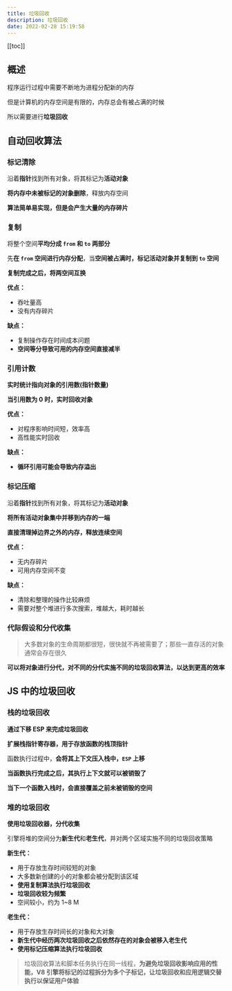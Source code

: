 ```yaml
---
title: 垃圾回收
description: 垃圾回收
date: 2022-02-28 15:19:58
---
```


[[toc]]

## 概述

程序运行过程中需要不断地为进程分配新的内存

但是计算机的内存空间是有限的，内存总会有被占满的时候

所以需要进行**垃圾回收**

## 自动回收算法

### 标记清除

沿着**指针**找到所有对象，将其标记为**活动对象**

**将内存中未被标记的对象删除**，释放内存空间

<Alert type="info">**算法简单易实现，但是<span class="text-red-600">会产生大量的内存碎片</span>**</Alert>

### 复制

将整个空间**平均分成 `from` 和 `to` 两部分**

先**在 `from` 空间进行内存分配**，当**空间被占满时，标记活动对象并复制到 `to` 空间**

**复制完成之后，将两空间互换**

**优点：**
- 吞吐量高
- 没有内存碎片

**缺点：**
- 复制操作存在时间成本问题
- **空间等分导致可用的内存空间直接减半**

### 引用计数

**实时统计指向对象的引用数(指针数量)**

**当引用数为 0 时，实时回收对象**

**优点：**
- 对程序影响时间短，效率高
- 高性能实时回收

**缺点：**
- **循环引用可能会导致内存溢出**

### 标记压缩

沿着**指针**找到所有对象，将其标记为**活动对象**

**将所有活动对象集中并移到内存的一端**

**直接清理掉边界之外的内存，释放连续空间**

**优点：**
- 无内存碎片
- 可用内存空间不变

**缺点：**
- 清除和整理的操作比较麻烦
- 需要对整个堆进行多次搜索，堆越大，耗时越长

### 代际假设和分代收集

> 大多数对象的生命周期都很短，很快就不再被需要了；那些一直存活的对象通常会存在很久

**可以将对象进行分代，对不同的分代实施不同的垃圾回收算法，以达到更高的效率**

## JS 中的垃圾回收

### 栈的垃圾回收

**通过下移 ESP 来完成垃圾回收**

<Alert type="info" title="ESP(Extended Stack Pointer)">**扩展栈指针寄存器，用于存放函数的栈顶指针**</Alert>

函数执行过程中，**会将其上下文压入栈中，`ESP` 上移**

**当函数执行完成之后，其执行上下文就可以被销毁了**

**当下一个函数入栈时，会直接覆盖之前未被销毁的空间**

### 堆的垃圾回收

**使用垃圾回收器，分代收集**

引擎将堆的空间分为**新生代**和**老生代**，并对两个区域实施不同的垃圾回收策略

**新生代：**
- 用于存放生存时间较短的对象
- 大多数新创建的小的对象都会被分配到该区域
- **使用复制算法执行垃圾回收**
- **垃圾回收较为频繁**
- 空间较小，约为 1~8 M

**老生代：**
- 用于存放生存时间长的对象和大对象
- **新生代中经历两次垃圾回收之后依然存在的对象会被移入老生代**
- **使用标记压缩算法执行垃圾回收**

> 垃圾回收算法和脚本任务执行在同一线程，**为避免垃圾回收影响应用的性能，V8 引擎将标记的过程拆分为多个子标记，让垃圾回收和应用逻辑交替执行以保证用户体验**